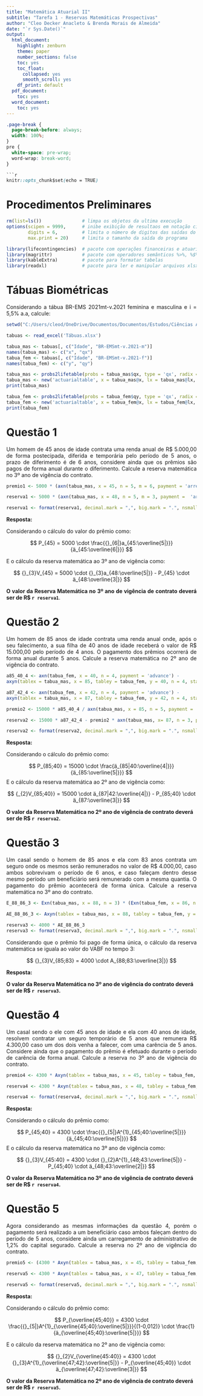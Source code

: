 ---
title: "Matemática Atuarial II"
subtitle: "Tarefa 1 - Reservas Matemáticas Prospectivas"
author: "Cleo Decker Anacleto & Brenda Morais de Almeida"
date: "`r Sys.Date()`"
output:
  html_document: 
    highlight: zenburn
    theme: paper
    number_sections: false
    toc: yes
    toc_float:
      collapsed: yes
      smooth_scroll: yes
    df_print: default
  pdf_document:
    toc: yes
  word_document: 
    toc: yes
---

```{css, echo=FALSE}
.page-break {
  page-break-before: always;
  width: 100%;
}
pre {
  white-space: pre-wrap;
  word-wrap: break-word;
}

```{r setup, include=FALSE}
knitr::opts_chunk$set(echo = TRUE)
```

# Procedimentos Preliminares

```{r echo=TRUE, results='hide', message=FALSE, warning=FALSE}
rm(list=ls())               # limpa os objetos da ultima execução
options(scipen = 9999,      # inibe exibição de resultaos em notação científica
        digits = 6,         # limita o número de digitos das saídas do programa
        max.print = 20)     # limita o tamanho da saída do programa

library(lifecontingencies)  # pacote com operações financeiras e atuariais
library(magrittr)           # pacote com operadores semânticos %>%, %$%
library(kableExtra)         # pacote para formatar tabelas
library(readxl)             # pacote para ler e manipular arquivos xlsx
```


# Tábuas Biométricas
::: {style="text-align: justify;"}
Considerando a tábua BR-EMS 2021mt-v.2021 feminina e masculina e i = 5,5% a.a, calcule:
:::
```{r echo=TRUE, results='hide', message=FALSE, warning=FALSE}
setwd("C:/Users/cleod/OneDrive/Documentos/Documentos/Estudos/Ciências Atuariais/Matemática Atuarial II")

tabuas <- read_excel('Tábuas.xlsx')

tabua_mas <- tabuas[, c("Idade", "BR-EMSmt-v.2021-m")]
names(tabua_mas) <- c("x", "qx")
tabua_fem <- tabuas[, c("Idade", "BR-EMSmt-v.2021-f")]
names(tabua_fem) <- c("y", "qy")
```

```{r}
tabua_mas <- probs2lifetable(probs = tabua_mas$qx, type = 'qx', radix = 100000, name = 'BR-EMSmt-v.2021-m')
tabua_mas <- new('actuarialtable', x = tabua_mas@x, lx = tabua_mas@lx, interest = 0.055, name = 'BR-EMSmt-v.2021-m')
print(tabua_mas)

tabua_fem <- probs2lifetable(probs = tabua_fem$qy, type = 'qx', radix = 100000, name = 'BR-EMSmt-v.2021-f')
tabua_fem <- new('actuarialtable', x = tabua_fem@x, lx = tabua_fem@lx, interest = 0.055, name = 'BR-EMSmt-v.2021-f')
print(tabua_fem)
```


# Questão 1

::: {style="text-align: justify;"}
Um homem de 45 anos de idade contrata uma renda anual de R\$ 5.000,00 de forma postecipada, diferida e temporária pelo período de 5 anos, o prazo de diferimento é de 6 anos, considere ainda que os prêmios são pagos de forma anual durante o diferimento. Calcule a reserva matemática no 3º ano de vigência do contrato.
:::

```{r echo=TRUE, results='hide', message=FALSE, warning=FALSE}
premio1 <- 5000 * (axn(tabua_mas, x = 45, n = 5, m = 6, payment = 'arrears')) / axn(tabua_mas, x = 45, n = 6, payment = 'advance')

reserva1 <- 5000 * (axn(tabua_mas, x = 48, n = 5, m = 3, payment =  'arrears')) - premio1 * (axn(tabua_mas, x = 48, n = 3, payment =  'advance'))

reserva1 <- format(reserva1, decimal.mark = ",", big.mark = ".", nsmall = 2, digits = 4)
```
::: {style="text-align: justify;"}
**Resposta:**

Considerando o cálculo do valor do prêmio como:

$$ P_{45} = 5000 \cdot \frac{{}_{6|}a_{45:\overline{5|}}}{ä_{45:\overline{6|}}} $$

E o cálculo da reserva matemática ao 3º ano de vigência como:

$$ {}_{3}V_{45} = 5000 \cdot {}_{3}a_{48:\overline{5|}} - P_{45} \cdot ä_{48:\overline{3|}} $$

**O valor da Reserva Matemática no 3º ano de vigência de contrato deverá ser de R$ `r reserva1`**.
:::

# Questão 2

::: {style="text-align: justify;"}
Um homem de 85 anos de idade contrata uma renda anual onde, após o seu falecimento, a sua filha de 40 anos de idade receberá o valor de R$ 15.000,00 pelo período de 4 anos. O pagamento dos prêmios ocorrerá de forma anual durante 5 anos. Calcule a reserva matemática no 2º ano de vigência do contrato.
:::

```{r echo=TRUE, results='hide', message=FALSE, warning=FALSE}
a85_40_4 <- axn(tabua_fem, x = 40, n = 4, payment = 'advance') -
axyn(tablex = tabua_mas, x = 85, tabley = tabua_fem, y = 40, n = 4, status = 'joint', payment = 'advance')

a87_42_4 <- axn(tabua_fem, x = 42, n = 4, payment = 'advance') -
axyn(tablex = tabua_mas, x = 87, tabley = tabua_fem, y = 42, n = 4, status = 'joint', payment = 'advance')
```

```{r}
premio2 <- 15000 * a85_40_4 / axn(tabua_mas, x = 85, n = 5, payment = 'advance')

reserva2 <- 15000 * a87_42_4 - premio2 * axn(tabua_mas, x= 87, n = 3, payment = 'advance')

reserva2 <- format(reserva2, decimal.mark = ",", big.mark = ".", nsmall = 2, digits = 4)
```

**Resposta:**

Considerando o cálculo do prêmio como:

$$ P_{85;40} = 15000 \cdot \frac{ä_{85|40:\overline{4|}}}{ä_{85:\overline{5|}}} $$
E o cálculo da reserva matemática ao 2º ano de vigência como:

$$  {_{2}V_{85;40}} = 15000 \cdot ä_{87|42:\overline{4|}} - P_{85;40} \cdot ä_{87:\overline{3|}} $$

**O valor da Reserva Matemática no 2º ano de vigência de contrato deverá ser de R$ `r reserva2`.**

# Questão 3

::: {style="text-align: justify;"}
Um casal sendo o homem de 85 anos e ela com 83 anos contrata um seguro onde os mesmos serão remunerados no valor de R$ 4.000,00, caso ambos sobrevivam o período de 6 anos, e caso faleçam dentro desse mesmo período um beneficiário será remunerado com a mesma quantia. O pagamento do prêmio acontecerá de forma única. Calcule a reserva matemática no 3º ano do contrato.
:::

```{r echo=TRUE, results='hide', message=FALSE, warning=FALSE}
E_88_86_3 <- Exn(tabua_mas, x = 88, n = 3) * (Exn(tabua_fem, x = 86, n = 3) / (1.055^(-3)))

AE_88_86_3 <- Axyn(tablex = tabua_mas, x = 88, tabley = tabua_fem, y = 86, n = 3, status = 'joint') + E_88_86_3

reserva3 <- 4000 * AE_88_86_3
reserva3 <- format(reserva3, decimal.mark = ",", big.mark = ".", nsmall = 2, digits = 4)
```
::: {style="text-align: justify;"}
Considerando que o prêmio foi pago de forma única, o cálculo da reserva matemática se iguala ao valor do VABF no tempo 3:
:::

$$  {}_{3}V_{85;83} = 4000 \cdot A_{88;83:\overline{3|}} $$

**Resposta:**

**O valor da Reserva Matemática no 3º ano de vigência do contrato deverá ser de R$ `r reserva3`.**

# Questão 4

::: {style="text-align: justify;"}
Um casal sendo o ele com 45 anos de idade e ela com 40 anos de idade, resolvem contratar um seguro temporário de 5 anos que remunera R$ 4.300,00 caso um dos dois venha a falecer, com uma carência de 5 anos. Considere ainda que o pagamento do prêmio é efetuado durante o período de carência de forma anual. Calcule a reserva no 3º ano de vigência do contrato.
:::

```{r echo=TRUE, results='hide', message=FALSE, warning=FALSE}
premio4 <- 4300 * Axyn(tablex = tabua_mas, x = 45, tabley = tabua_fem, y = 40, n = 5, m = 5, status = 'joint') / axyn(tablex = tabua_mas, x = 45, tabley = tabua_fem, y = 40, n = 5, status = 'joint', payment = 'advance')

reserva4 <- 4300 * Axyn(tablex = tabua_mas, x = 48, tabley = tabua_fem, y = 43, n = 5, m = 2, status = 'joint') - premio4 * axyn(tablex = tabua_mas, x = 48, tabley = tabua_fem, y = 43, n = 2, status = 'joint', payment = 'advance')

reserva4 <- format(reserva4, decimal.mark = ",", big.mark = ".", nsmall = 2, digits = 4)
```
**Resposta:**

Considerando o cálculo do prêmio como:

$$  P_{45;40} = 4300 \cdot \frac{{}_{5|}A^{1}_{45;40:\overline{5|}}}{ä_{45;40:\overline{5|}}}  $$
E o cálculo da reserva matemática no 3º ano de vigência como:

$$ {}_{3}V_{45:40} = 4300 \cdot {}_{2}A^{1}_{48;43:\overline{5|}} - P_{45;40} \cdot ä_{48;43:\overline{2|}} $$

**O valor da Reserva Matemática no 3º ano de vigência de contrato deverá ser de R$ `r reserva4`.**

# Questão 5

::: {style="text-align: justify;"}
Agora considerando as mesmas informações da questão 4, porém o pagamento será realizado a um beneficiário caso ambos faleçam dentro do período de 5 anos, considere ainda um carregamento de administrativo de 1,2% do capital segurado. Calcule a reserva no 2º ano de vigência do contrato.
:::

```{r echo=TRUE, results='hide', message=FALSE, warning=FALSE}
premio5 <- (4300 * Axyn(tablex = tabua_mas, x = 45, tabley = tabua_fem, y = 40, n = 5, m = 5, status = 'last') / (1-0.012)) / axyn(tablex = tabua_mas, x = 45, tabley = tabua_fem, y = 40, n = 5, status = 'last', payment = 'advance')

reserva5 <- 4300 * Axyn(tablex = tabua_mas, x = 47, tabley = tabua_fem, y = 42, n = 5, m = 3, status = 'last') - premio5 * axyn(tablex = tabua_mas, x = 47, tabley = tabua_fem, y = 42, n = 3, status = 'last', payment = 'advance')

reserva5 <- format(reserva5, decimal.mark = ",", big.mark = ".", nsmall = 2, digits = 4)
```
**Resposta:**

Considerando o cálculo do prêmio como:

$$  P_{\overline{45;40}} = 4300 \cdot  \frac{{}_{5|}A^{1}_{\overline{45;40}:\overline{5|}}}{(1-0,012)} \cdot \frac{1}{ä_{\overline{45;40}:\overline{5|}}} $$

E o cálculo da reserva matemática no 2º ano de vigência como:

$$ {}_{2}V_{\overline{45:40}} = 4300 \cdot {}_{3}A^{1}_{\overline{47;42}:\overline{5|}} - P_{\overline{45;40}} \cdot ä_{\overline{47;42}:\overline{3|}}  $$

**O valor da Reserva Matemática no 2º ano de vigência de contrato deverá ser de R$ `r reserva5`.**
